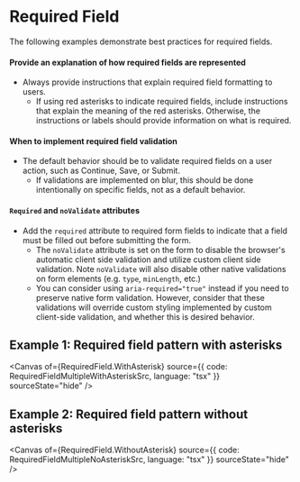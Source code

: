 

# Required Field

The following examples demonstrate best practices for required fields.

#### Provide an explanation of how required fields are represented

- Always provide instructions that explain required field formatting to users.
  - If using red asterisks to indicate required fields, include instructions that explain the
    meaning of the red asterisks. Otherwise, the instructions or labels should provide information
    on what is required.

#### When to implement required field validation

- The default behavior should be to validate required fields on a user action, such as Continue,
  Save, or Submit.
  - If validations are implemented on blur, this should be done intentionally on specific fields,
    not as a default behavior.

#### `Required` and `noValidate` attributes

- Add the `required` attribute to required form fields to indicate that a field must be filled out
  before submitting the form.
  - The `noValidate` attribute is set on the form to disable the browser's automatic client side
    validation and utilize custom client side validation. Note `noValidate` will also disable other
    native validations on form elements (e.g. `type`, `minLength`, etc.)
  - You can consider using `aria-required="true"` instead if you need to preserve native form
    validation. However, consider that these validations will override custom styling implemented by
    custom client-side validation, and whether this is desired behavior.

## Example 1: Required field pattern with asterisks

<Canvas
  of={RequiredField.WithAsterisk}
  source={{ code: RequiredFieldMultipleWithAsteriskSrc, language: "tsx" }}
  sourceState="hide"
/>

## Example 2: Required field pattern without asterisks

<Canvas
  of={RequiredField.WithoutAsterisk}
  source={{ code: RequiredFieldMultipleNoAsteriskSrc, language: "tsx" }}
  sourceState="hide"
/>
